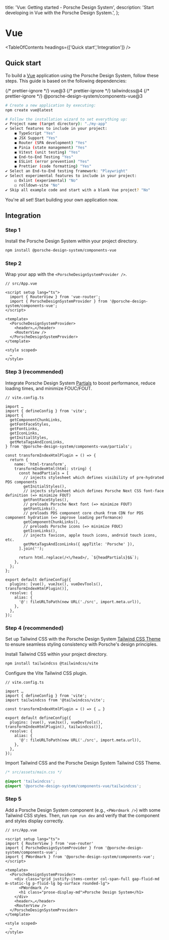 
  title: 'Vue: Getting started - Porsche Design System',
  description: 'Start developing in Vue with the Porsche Design System.',
};

# Vue

<TableOfContents headings={['Quick start','Integration']} />

## Quick start

To build a [Vue](https://vuejs.org/guide/quick-start.html) application using the Porsche Design System, follow these
steps. This guide is based on the following dependencies:

<div className="flex flex-wrap gap-static-sm my-fluid-sm">
  {/* prettier-ignore */}
  <PTag compact={true} color="notification-info-soft">vue@3</PTag>
  {/* prettier-ignore */}
  <PTag compact={true} color="notification-info-soft">tailwindcss@4</PTag>
  {/* prettier-ignore */}
  <PTag compact={true} color="notification-info-soft">@porsche-design-system/components-vue@3</PTag>
</div>

```bash
# Create a new application by executing:
npm create vue@latest

# Follow the installation wizard to set everything up:
✔ Project name (target directory): "./my-app"
✔ Select features to include in your project:
    ◼ TypeScript "Yes"
    ◼ JSX Support "Yes"
    ◼ Router (SPA development) "Yes"
    ◼ Pinia (state management) "Yes"
    ◼ Vitest (unit testing) "Yes"
    ◼ End-to-End Testing "Yes"
    ◼ ESLint (error prevention) "Yes"
    ◼ Prettier (code formatting) "Yes"
✔ Select an End-to-End testing framework: "Playwright"
✔ Select experimental features to include in your project:
    ◻ Oxlint (experimental) "No"
    ◻ rolldown-vite "No"
✔ Skip all example code and start with a blank Vue project? "No"
```

You're all set! Start building your own application now.

## Integration

### Step 1

Install the Porsche Design System within your project directory.

```bash
npm install @porsche-design-system/components-vue
```

### Step 2

Wrap your app with the `<PorscheDesignSystemProvider />`.

```vue
// src/App.vue

<script setup lang="ts">
  import { RouterView } from 'vue-router';
  import { PorscheDesignSystemProvider } from '@porsche-design-system/components-vue';
</script>

<template>
  <PorscheDesignSystemProvider>
    <header>…</header>
    <RouterView />
  </PorscheDesignSystemProvider>
</template>

<style scoped>
  …
</style>
```

### Step 3 (recommended)

Integrate Porsche Design System [Partials](/partials/introduction) to boost performance, reduce loading times, and
minimize FOUC/FOUT.

```tsx
// vite.config.ts

import …
import { defineConfig } from 'vite';
import {
  getComponentChunkLinks,
  getFontFaceStyles,
  getFontLinks,
  getIconLinks,
  getInitialStyles,
  getMetaTagsAndIconLinks,
} from '@porsche-design-system/components-vue/partials';

const transformIndexHtmlPlugin = () => {
  return {
    name: 'html-transform',
    transformIndexHtml(html: string) {
      const headPartials = [
        // injects stylesheet which defines visibility of pre-hydrated PDS components
        getInitialStyles(),
        // injects stylesheet which defines Porsche Next CSS font-face definition (=> minimize FOUT)
        getFontFaceStyles(),
        // preloads Porsche Next font (=> minimize FOUT)
        getFontLinks(),
        // preloads PDS component core chunk from CDN for PDS component hydration (=> improve loading performance)
        getComponentChunkLinks(),
        // preloads Porsche icons (=> minimize FOUC)
        getIconLinks(),
        // injects favicon, apple touch icons, android touch icons, etc.
        getMetaTagsAndIconLinks({ appTitle: 'Porsche' }),
      ].join('');

      return html.replace(/<\/head>/, `${headPartials}$&`);
    },
  };
};

export default defineConfig({
  plugins: [vue(), vueJsx(), vueDevTools(), transformIndexHtmlPlugin()],
  resolve: {
    alias: {
      '@': fileURLToPath(new URL('./src', import.meta.url)),
    },
  },
});
```

### Step 4 (recommended)

Set up Tailwind CSS with the Porsche Design System [Tailwind CSS Theme](/tailwindcss/introduction) to ensure seamless
styling consistency with Porsche's design principles.

Install Tailwind CSS within your project directory.

```bash
npm install tailwindcss @tailwindcss/vite
```

Configure the Vite Tailwind CSS plugin.

```tsx
// vite.config.ts

import …
import { defineConfig } from 'vite';
import tailwindcss from '@tailwindcss/vite';

const transformIndexHtmlPlugin = () => { … }

export default defineConfig({
  plugins: [vue(), vueJsx(), vueDevTools(), transformIndexHtmlPlugin(), tailwindcss()],
  resolve: {
    alias: {
      '@': fileURLToPath(new URL('./src', import.meta.url)),
    },
  },
});
```

Import Tailwind CSS and the Porsche Design System Tailwind CSS Theme.

```css
/* src/assets/main.css */

@import 'tailwindcss';
@import '@porsche-design-system/components-vue/tailwindcss';
```

### Step 5

Add a Porsche Design System component (e.g., `<PWordmark />`) with some Tailwind CSS styles. Then, run `npm run dev` and
verify that the component and styles display correctly.

```tsx
// src/App.vue

<script setup lang="ts">
import { RouterView } from 'vue-router'
import { PorscheDesignSystemProvider } from '@porsche-design-system/components-vue';
import { PWordmark } from '@porsche-design-system/components-vue';
</script>

<template>
  <PorscheDesignSystemProvider>
    <div class="grid justify-items-center col-span-full gap-fluid-md m-static-lg p-fluid-lg bg-surface rounded-lg">
      <PWordmark />
      <h1 class="prose-display-md">Porsche Design System</h1>
    </div>
    <header>…</header>
    <RouterView />
  </PorscheDesignSystemProvider>
</template>

<style scoped>
  …
</style>
```

